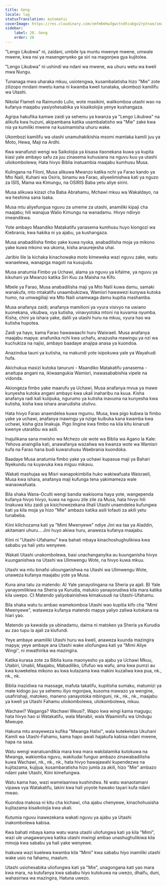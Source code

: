 ```yaml
---
title: Geng
locale: lag
statusTranslation: automatic
coverImage: https://res.cloudinary.com/xmfm6mhw3gwctndtcubgx2rptnae/image/upload/v1740468922/small_cover_tratado_de_psicologia_revolucionaria_a4c0dca4e0.webp
sidebar:
    label: 28. Geng
    order: 28
---
```

"Lengo Likubwa" ni, zaidani, umbile lya muntu mwenye mwene, umwale mwene, kwa nsi ya masengenyeko ga siri na magonjwa gya kujitolea.

"Lengo Likubwa" ni ushindi wa ndani wa mwene, wa uhuru wetu wa kweli mwa Nungu.

Tunanaga mwa uharaka mkuu, usiotengwa, kusambalatisha hizo "Mie" zote zilizopo mndani mwetu kama ni kwamba kweli tunataka, ukombozi kamilifu wa Utashi.

Nikolai Flameli na Raimundo Lulio, wote masikini, walikomboa utashi wao na kufanya maajabu yasiyohesabika ya kisaikolojia yenye kushangaza.

Agripa hakufika kamwe zaidi ya sehemu ya kwanza ya "Lengo Likubwa" na alikufa kwa huzuni, akipambana katika usambalatisho wa "Mie" zake kwa nia ya kumiliki mwene na kusimamisha uhuru wake.

Ukombozi kamilifu wa utashi unamuhakikishia msomi mamlaka kamili juu ya Moto, Hewa, Maji na Ardhi.

Kwa wanafunzi wengi wa Saikolojia ya kisasa itaonekana kuwa ya kupita kiasi yale ambayo safu za juu zinasema kuhusiana na nguvu kuu ya utashi uliokombolewa; Hata hivyo Biblia inatuambia maajabu kumhusu Musa.

Kulingana na Filoni, Musa alikuwa Mwanzo katika nchi ya Farao kando ya Mto Naili, Kuhani wa Osiris, binamu wa Farao, aliyeelimishwa kati ya nguzo za ISIS, Mama wa Kimungu, na OSIRIS Baba yetu aliye sirini.

Musa alikuwa kizazi cha Baba Abrahamu, Mchawi mkuu wa Wakaldayo, na wa heshima sana Isaka.

Musa mtu aliyefungua nguvu za umeme za utashi, anamiliki kipaji cha maajabu; hili wanajua Walio Kimungu na wanadamu. Hivyo ndivyo imeandikwa.

Yote ambayo Maandiko Matakatifu yanasema kumhusu huyo kiongozi wa Kiebrania, kwa hakika ni ya ajabu, ya kushangaza.

Musa anabadilisha fimbo yake kuwa nyoka, anabadilisha moja ya mikono yake kuwa mkono wa ukoma, kisha anaurejesha uhai.

Jaribio lile la kichaka kinachowaka moto kimeweka wazi nguvu zake, watu wanaelewa, wanapiga magoti na kusujudu.

Musa anatumia Fimbo ya Uchawi, alama ya nguvu ya kifalme, ya nguvu ya kikuhani ya Mwanzo katika Siri Kuu za Maisha na Kifo.

Mbele ya Farao, Musa anabadilisha maji ya Mto Naili kuwa damu, samaki wanakufa, mto mtakatifu unaambukizwa, Wamisri hawawezi kunywa kutoka humo, na umwagiliaji wa Mto Naili unamwaga damu kupitia mashamba.

Musa anafanya zaidi; anafanya mamilioni ya vyura visivyo na uwiano kuonekana, vikubwa, vya kutisha, vinavyotoka mtoni na kuvamia nyumba. Kisha, chini ya ishara yake, dalili ya utashi huru na mkuu, vyura hao wa kutisha hupotea.

Zaidi ya hayo, kama Farao hawawaachi huru Waisraeli. Musa anafanya maajabu mapya: anafunika nchi kwa uchafu, anazusha mawingu ya nzi wa kuchukiza na najisi, ambayo baadaye anajipa anasa ya kuondoa.

Anazindua tauni ya kutisha, na makundi yote isipokuwa yale ya Wayahudi hufa.

Akichukua masizi kutoka tanuruni - Maandiko Matakatifu yanasema - anaitupa angani na, ikiwaangukia Wamisri, inawasababishia vipele na vidonda.

Akiongeza fimbo yake maarufu ya Uchawi, Musa anafanya mvua ya mawe kunyesha kutoka angani ambayo kwa ukali inaharibu na kuua. Kisha anafanya radi kali kulipuka, ngurumo ya kutisha inavuma na kunyesha kwa kutisha, kisha kwa ishara anarudisha utulivu.

Hata hivyo Farao anaendelea kuwa mgumu. Musa, kwa pigo kubwa la fimbo yake ya uchawi, anafanya mawingu ya nzige kuibuka kana kwamba kwa uchawi, kisha giza linakuja. Pigo lingine kwa fimbo na kila kitu kinarudi kwenye utaratibu wa asili.

Inajulikana sana mwisho wa Mchezo ule wote wa Biblia wa Agano la Kale: Yehova anaingilia kati, anawafanya wazaliwa wa kwanza wote wa Wamisri kufa na Farao hana budi kuwaruhusu Waebrania kuondoka.

Baadaye Musa anatumia fimbo yake ya uchawi kupasua maji ya Bahari Nyekundu na kuyavuka kwa miguu mikavu.

Wakati mashujaa wa Misri wanapokimbilia huko wakiwafuata Waisraeli, Musa kwa ishara, anafanya maji kufunga tena yakimameza wale wanaowafuata.

Bila shaka Wana-Oculti wengi bandia wakisoma haya yote, wangependa kufanya hivyo hivyo, kuwa na nguvu zile zile za Musa, hata hivyo hili linakuwa kitu zaidi ya kisichowezekana ilhali Utashi unaendelea kufungwa kati ya kila moja ya hizo "Mie" ambazo katika asili tofauti za akili yetu tunabeba.

Kiini kilichozama kati ya "Mimi Mwenyewe" ndiye Jini wa taa ya Aladdin, akitamani uhuru... Jini huyo akiwa huru, anaweza kufanya maajabu.

Kiini ni "Utashi-Ufahamu" kwa bahati mbaya kinachoshughulikiwa kwa sababu ya hali yetu wenyewe.

Wakati Utashi unakombolewa, basi unachanganyika au kuunganisha hivyo kuunganishwa na Utashi wa Ulimwengu Wote, na hivyo kuwa mkuu.

Utashi wa mtu binafsi uliounganishwa na Utashi wa Ulimwengu Wote, unaweza kufanya maajabu yote ya Musa.

Kuna aina tatu za matendo: A) Yale yanayolingana na Sheria ya ajali. B) Yale yanayomilikiwa na Sheria ya Kurudia, matukio yanayorudiwa kila mara katika kila uwepo. C) Matendo yaliyobainishwa kimakusudi na Utashi-Ufahamu.

Bila shaka watu tu ambao wamekomboa Utashi wao kupitia kifo cha "Mimi Mwenyewe", wataweza kufanya matendo mapya yaliyo zaliwa kutokana na hiari yao.

Matendo ya kawaida ya ubinadamu, daima ni matokeo ya Sheria ya Kurudia au zao tupu la ajali za kiufundi.

Yeye ambaye anamiliki Utashi huru wa kweli, anaweza kuunda mazingira mapya; yeye ambaye ana Utashi wake uliofungwa kati ya "Mimi Aliye Wingi", ni mwathirika wa mazingira.

Katika kurasa zote za Biblia kuna maonyesho ya ajabu ya Uchawi Mkuu, Utabiri, Unabii, Maajabu, Mabadiliko, Ufufuo wa wafu, ama kwa pumzi au kwa kuwekelea mikono au kwa kutazama kwa makini kuzaliwa kwa pua, nk., nk., nk.

Biblia inazidiwa na massage, mafuta takatifu, kupitisha sumaku, matumizi ya mate kidogo juu ya sehemu iliyo mgonjwa, kusoma mawazo ya wengine, usafirishaji, matokeo, maneno yanayotoka mbinguni, nk., nk., nk., maajabu ya kweli ya Utashi Fahamu uliokombolewa, uliokombolewa, mkuu.

Wachawi? Waganga? Wachawi Weusi?, Wapo kwa wingi kama magugu; hata hivyo hao si Watakatifu, wala Manabii, wala Waaminifu wa Undugu Mweupe.

Hakuna mtu anayeweza kufika "Mwanga Halisi", wala kutekeleza Ukuhani Kamili wa Utashi-Fahamu, kama hapo awali hajakufa kabisa ndani mwene, hapa na sasa.

Watu wengi wanatuandikia mara kwa mara wakilalamika kutokuwa na Mwanga, wakiomba nguvu, wakitudai funguo ambazo zinawabadilisha kuwa Wachawi, nk., nk., nk., hata hivyo hawajawahi kupendezwa na kujitazama, kujijua, kusambaratisha hizo jumla za akili, hizo "Mie" ambazo ndani yake Utashi, Kiini kimefungwa.

Watu kama hao, wazi wamelaaniwa kushindwa. Ni watu wanaotamani vipawa vya Watakatifu, lakini kwa hali yoyote hawako tayari kufa ndani mwao.

Kuondoa makosa ni kitu cha kichawi, cha ajabu chenyewe, kinachohusisha kujitazama kisaikolojia kwa ukali.

Kutumia nguvu inawezekana wakati nguvu ya ajabu ya Utashi inakombolewa kabisa.

Kwa bahati mbaya kama watu wana utashi uliofungwa kati ya kila "Mimi", wazi ule unagawanywa katika utashi mwingi ambao unashughulikiwa kila mmoja kwa sababu ya hali yake wenyewe.

Inakuwa wazi kuelewa kwamba kila "Mimi" kwa sababu hiyo inamiliki utashi wake usio na fahamu, maalum.

Utashi usiohesabika uliofungwa kati ya "Mie", unagongana kati yao mara kwa mara, na kutufanya kwa sababu hiyo kutokuwa na uwezo, dhaifu, duni, wahasiriwa wa mazingira, Hatuna uwezo.

